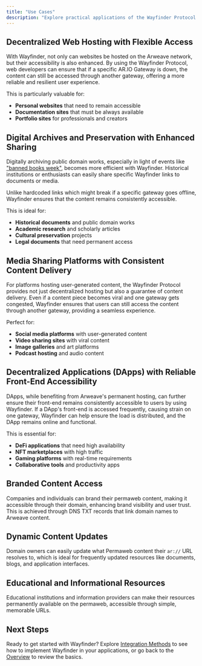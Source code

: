 ```yaml
---
title: "Use Cases"
description: "Explore practical applications of the Wayfinder Protocol across different industries and use cases"
---
```


## Decentralized Web Hosting with Flexible Access

With Wayfinder, not only can websites be hosted on the Arweave network, but their accessibility is also enhanced. By using the Wayfinder Protocol, web developers can ensure that if a specific AR.IO Gateway is down, the content can still be accessed through another gateway, offering a more reliable and resilient user experience.

This is particularly valuable for:

- **Personal websites** that need to remain accessible
- **Documentation sites** that must be always available
- **Portfolio sites** for professionals and creators

## Digital Archives and Preservation with Enhanced Sharing

Digitally archiving public domain works, especially in light of events like ["banned books week"](https://www.youtube.com/watch?v=eMSCHXklULQ), becomes more efficient with Wayfinder. Historical institutions or enthusiasts can easily share specific Wayfinder links to documents or media.

Unlike hardcoded links which might break if a specific gateway goes offline, Wayfinder ensures that the content remains consistently accessible.

This is ideal for:

- **Historical documents** and public domain works
- **Academic research** and scholarly articles
- **Cultural preservation** projects
- **Legal documents** that need permanent access

## Media Sharing Platforms with Consistent Content Delivery

For platforms hosting user-generated content, the Wayfinder Protocol provides not just decentralized hosting but also a guarantee of content delivery. Even if a content piece becomes viral and one gateway gets congested, Wayfinder ensures that users can still access the content through another gateway, providing a seamless experience.

Perfect for:

- **Social media platforms** with user-generated content
- **Video sharing sites** with viral content
- **Image galleries** and art platforms
- **Podcast hosting** and audio content

## Decentralized Applications (DApps) with Reliable Front-End Accessibility

DApps, while benefiting from Arweave's permanent hosting, can further ensure their front-end remains consistently accessible to users by using Wayfinder. If a DApp's front-end is accessed frequently, causing strain on one gateway, Wayfinder can help ensure the load is distributed, and the DApp remains online and functional.

This is essential for:

- **DeFi applications** that need high availability
- **NFT marketplaces** with high traffic
- **Gaming platforms** with real-time requirements
- **Collaborative tools** and productivity apps

## Branded Content Access

Companies and individuals can brand their permaweb content, making it accessible through their domain, enhancing brand visibility and user trust. This is achieved through DNS TXT records that link domain names to Arweave content.

## Dynamic Content Updates

Domain owners can easily update what Permaweb content their `ar://` URL resolves to, which is ideal for frequently updated resources like documents, blogs, and application interfaces.

## Educational and Informational Resources

Educational institutions and information providers can make their resources permanently available on the permaweb, accessible through simple, memorable URLs.

## Next Steps

Ready to get started with Wayfinder? Explore [Integration Methods](/learn/wayfinder/integration) to see how to implement Wayfinder in your applications, or go back to the [Overview](/learn/wayfinder) to review the basics.
